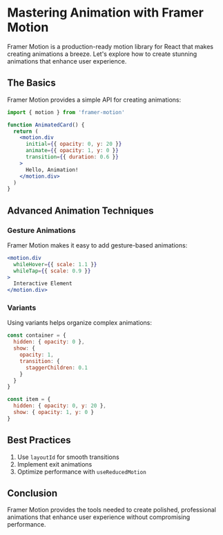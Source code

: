 # Mastering Animation with Framer Motion

Framer Motion is a production-ready motion library for React that makes creating animations a breeze. Let's explore how to create stunning animations that enhance user experience.

## The Basics

Framer Motion provides a simple API for creating animations:

```jsx
import { motion } from 'framer-motion'

function AnimatedCard() {
  return (
    <motion.div
      initial={{ opacity: 0, y: 20 }}
      animate={{ opacity: 1, y: 0 }}
      transition={{ duration: 0.6 }}
    >
      Hello, Animation!
    </motion.div>
  )
}
```

## Advanced Animation Techniques

### Gesture Animations

Framer Motion makes it easy to add gesture-based animations:

```jsx
<motion.div
  whileHover={{ scale: 1.1 }}
  whileTap={{ scale: 0.9 }}
>
  Interactive Element
</motion.div>
```

### Variants

Using variants helps organize complex animations:

```jsx
const container = {
  hidden: { opacity: 0 },
  show: {
    opacity: 1,
    transition: {
      staggerChildren: 0.1
    }
  }
}

const item = {
  hidden: { opacity: 0, y: 20 },
  show: { opacity: 1, y: 0 }
}
```

## Best Practices

1. Use `layoutId` for smooth transitions
2. Implement exit animations
3. Optimize performance with `useReducedMotion`

## Conclusion

Framer Motion provides the tools needed to create polished, professional animations that enhance user experience without compromising performance. 
